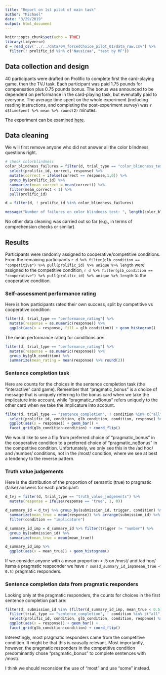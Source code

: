```yaml
---
title: "Report on 1st pilot of main task"
author: "Michael"
date: "3/29/2019"
output: html_document
---
```


```r
knitr::opts_chunk$set(echo = TRUE)
library(tidyverse)
d = read_csv('../../data/04_forcedChoice_pilot_01/data_raw.csv') %>% 
  filter(! prolific_id %in% c("Nausicaa", "test by MF"))
```

## Data collection and design

40 participants were drafted on Prolific to complete first the card-playing game, then the TVJ task. Each participant was paid 1.75 pounds for compensation plus 0.75 pounds bonus. The bonus was announced to be dependent on performance in the card-playing task, but evenutally paid to everyone. The average time spent on the whole experiment (including reading instructions, and completing the post-experiment survey) was `r d$timeSpent %>% mean %>% round(2)` minutes.

The experiment can be examined [here](https://michael-franke.github.io/misleading_with_underinfo/experiments/04_04_forced_choice/index.html).

## Data cleaning

We will first remove anyone who did not answer all the color blindness questions right.

```r
# check colorblindness
color_blindness_failures = filter(d, trial_type == "color_blindness_test") %>%
  select(prolific_id, correct, response) %>% 
  mutate(correct = ifelse(correct == response,1,0)) %>% 
  group_by(prolific_id) %>% 
  summarize(mean_correct = mean(correct)) %>% 
  filter(mean_correct < 1) %>% 
  pull(prolific_id)

d = filter(d, ! prolific_id %in% color_blindness_failures)

message("Number of failures on color blindness test: ", length(color_blindness_failures))
```

No other data cleaning was carried out so far (e.g., in terms of comprehension checks or similar).

## Results

Participants were randomly assigned to cooperative/competitive conditions. From the remaining participants `r d %>% filter(glb_condition == "competitive") %>% pull(prolific_id) %>% unique %>% length` were assigned to the competitive condition, `r d %>% filter(glb_condition == "cooperative") %>% pull(prolific_id) %>% unique %>% length` to the cooperative condition.

### Self-assessment performance rating

Here is how participants rated their own success, split by competitive vs cooperative condition:

```r
filter(d, trial_type == "performance_rating") %>% 
  mutate(response = as.numeric(response)) %>% 
  ggplot(aes(x = response, fill = glb_condition)) + geom_histogram()
```

The mean performance rating for conditions are:

```r
filter(d, trial_type == "performance_rating") %>% 
  mutate(response = as.numeric(response)) %>% 
  group_by(glb_condition) %>% 
  summarize(mean_rating = mean(response) %>% round(2))
```

### Sentence completion task

Here are counts for the choices in the sentence completion task (the "interactive" card game). Remember that "pragmatic_bonus" is a choice of message that is uniquely referring to the bonus card when we take the implicature into account, while "pragmatic_noBonus" refers uniquely to the other card when we take the implicature into account.

```r
filter(d, trial_type == "sentence_completion", ! condition %in% c("all", "none")) %>% 
  select(prolific_id, condition, glb_condition, condition, response) %>% 
  ggplot(aes(x = response)) + geom_bar() +
  facet_grid(glb_condition~condition) + coord_flip()
```

We would like to see a flip from preferred choice of "pragmatic_bonus" in the cooperative condition to a preferred choice of "pragmatic_noBonus" in the competitive condition. Unfortunately, we only see this in the /ad hoc/ and /number/ conditions, not in the /most/ condition, where we see at best a tendency to the reverse pattern.

### Truth value judgements

Here is the distribution of the proportion of semantic (true) to pragmatic (false) answers for each participant:

```r
d_tvj = filter(d, trial_type == "truth_value_judgements") %>% 
  mutate(response = ifelse(response == "true", 1, 0))

d_summary_id = d_tvj %>% group_by(submission_id, trigger, condition) %>% 
  summarize(mean_true = mean(response)) %>% arrange(submission_id) %>% 
  filter(condition == "implicature") 

d_summary_id_imp = d_summary_id %>% filter(trigger != "number") %>% 
  group_by(submission_id) %>% 
  summarize(mean_true = mean(mean_true)) 

d_summary_id_imp %>% 
  ggplot(aes(x = mean_true)) + geom_histogram()
```

If we consider anyone with a mean proportion < .5 on /most/ and /ad hoc/ items a pragmatic respsonder we have `r sum(d_summary_id_imp$mean_true < 0.5)` pragmatic responders.

### Sentence completion data from pragmatic responders

Looking only at the pragmatic responders, the counts for choices in the first sentence completion part are:

```r
filter(d, submission_id %in% (filter(d_summary_id_imp, mean_true < 0.5) %>% pull(submission_id ))) %>% 
  filter(trial_type == "sentence_completion", ! condition %in% c("all", "none")) %>% 
  select(prolific_id, condition, glb_condition, condition, response) %>% 
  ggplot(aes(x = response)) + geom_bar() +
  facet_grid(glb_condition~condition) + coord_flip()
```

Interestingly, most pragmatic responders came from the competitive condition. It might be that this is causally relevant. Most importantly, however, the pragmatic responders in the competitive condition predominantly chose "pragmatic_bonus" to complete sentences with /most/.

I think we should reconsider the use of "most" and use "some" instead.